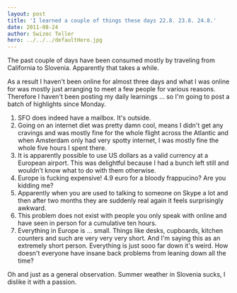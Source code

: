 ```yaml
---
layout: post
title: 'I learned a couple of things these days 22.8. 23.8. 24.8.'
date: 2011-08-24
author: Swizec Teller
hero: ../../../defaultHero.jpg
---
```

The past couple of days have been consumed mostly by traveling from California to Slovenia. Apparently that takes a while.



As a result I haven't been online for almost three days and what I was online for was mostly just arranging to meet a few people for various reasons. Therefore I haven't been posting my daily learnings ... so I'm going to post a batch of highlights since Monday.

1. SFO does indeed have a mailbox. It's outside.
2. Going on an internet diet was pretty damn cool, means I didn't get any cravings and was mostly fine for the whole flight across the Atlantic and when Amsterdam only had very spotty internet, I was mostly fine the whole five hours I spent there.
3. It is apparently possible to use US dollars as a valid currency at a European airport. This was delightful because I had a bunch left still and wouldn't know what to do with them otherwise.
4. Europe is fucking expensive! 4.9 euro for a bloody frappucino? Are you kidding me?
5. Apparently when you are used to talking to someone on Skype a lot and then after two months they are suddenly real again it feels surprisingly awkward.
6. This problem does not exist with people you only speak with online and have seen in person for a cumulative ten hours.
7. Everything in Europe is ... small. Things like desks, cupboards, kitchen counters and such are very very very short. And I'm saying this as an extremely short person. Everything is just sooo far down it's weird. How doesn't everyone have insane back problems from leaning down all the time?



Oh and just as a general observation. Summer weather in Slovenia sucks, I dislike it with a passion.